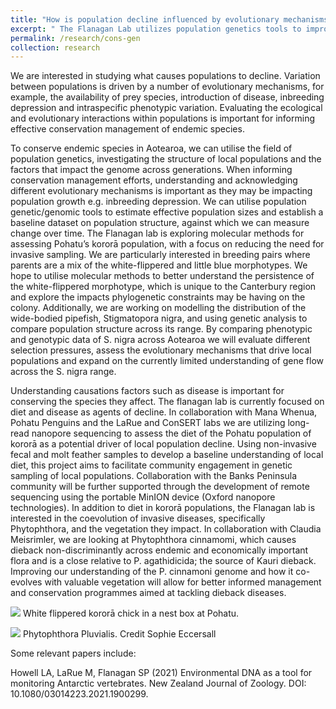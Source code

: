 ```yaml
---
title: "How is population decline influenced by evolutionary mechanisms?"
excerpt: " The Flanagan Lab utilizes population genetics tools to improve our understanding of the genetic dynamics and factors that contribute to declining populations. The field of conservation genetics looks at the application of genetic/genomic data to inform and improve conservation efforts and the restoration of populations. Our lab is using a variety of molecular tools to investigate the evolutionary mechanisms impacting New Zealand populations of kororā, pipefish and vegetation impacted by dieback disease "
permalink: /research/cons-gen
collection: research
---
```


We are interested in studying what causes populations to decline. Variation between populations is driven by a number of evolutionary mechanisms, for example, the availability of prey species, introduction of disease, inbreeding depression and intraspecific phenotypic variation. Evaluating the ecological and evolutionary interactions within populations is important for informing effective conservation management of endemic species.

To conserve endemic species in Aotearoa, we can utilise the field of population genetics, investigating the structure of local populations and the factors that impact the genome across generations. When informing conservation management efforts, understanding and acknowledging different evolutionary mechanisms is important as they may be impacting population growth e.g. inbreeding depression. We can utilise population genetic/genomic tools to estimate effective population sizes and establish a baseline dataset on population structure, against which we can measure change over time. The Flanagan lab is exploring molecular methods for assessing Pohatu’s kororā population, with a focus on reducing the need for invasive sampling. We are particularly interested in breeding pairs where parents are a mix of the white-flippered and little blue morphotypes. We hope to utilise molecular methods to better understand the persistence of the white-flippered morphotype, which is unique to the Canterbury region and explore the impacts phylogenetic constraints may be having on the colony. Additionally, we are working on modelling the distribution of the wide-bodied pipefish, Stigmatopora nigra, and using genetic analysis to compare population structure across its range. By comparing phenotypic and genotypic data of S. nigra across Aotearoa we will evaluate different selection pressures, assess the evolutionary mechanisms that drive local populations and expand on the currently limited understanding of gene flow across the S. nigra range.

Understanding causations factors such as disease is important for conserving the species they affect. The flanagan lab is currently focused on diet and disease as agents of decline. In collaboration with Mana Whenua, Pohatu Penguins and the LaRue and ConSERT labs we are utilizing long-read nanopore sequencing to assess the diet of the Pohatu population of kororā as a potential driver of local population decline. Using non-invasive fecal and molt feather samples to develop a baseline understanding of local diet, this project aims to facilitate community engagement in genetic sampling of local populations. Collaboration with the Banks Peninsula community will be further supported through the development of remote sequencing using the portable MinION device (Oxford nanopore technologies). In addition to diet in kororā populations, the Flanagan lab is interested in the coevolution of invasive diseases, specifically Phytophthora, and the vegetation they impact. In collaboration with Claudia Meisrimler, we are looking at Phytophthora cinnamomi, which causes dieback non-discriminantly across endemic and economically important flora and is a close relative to P. agathidicida; the source of Kauri dieback. Improving our understanding of the P. cinnamoni genome and how it co-evolves with valuable vegetation will allow for better informed management and conservation programmes aimed at tackling dieback diseases.

<img src="/images/E_minor_albosignata_chick.JPG">
White flippered kororā chick in a nest box at Pohatu.

<img src="/images/P.Pluvialis.png">
Phytophthora Pluvialis. Credit Sophie Eccersall


Some relevant papers include:

Howell LA, LaRue M, Flanagan SP (2021) Environmental DNA as a tool for monitoring Antarctic vertebrates. New Zealand Journal of Zoology. DOI: 10.1080/03014223.2021.1900299.

